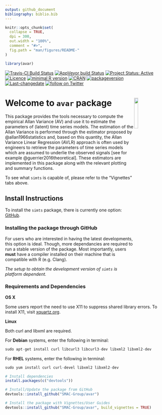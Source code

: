 ```yaml
---
output: github_document
bibliography: biblio.bib
---
```

<!-- README.md is generated from README.Rmd. Please edit that file -->

```r
knitr::opts_chunk$set(
  collapse = TRUE,
  dpi = 300,
  out.width = "100%",
  comment = "#>",
  fig.path = "man/figures/README-"
)

library(avar)
```

[![Travis-CI Build Status](https://travis-ci.org/SMAC-Group/av.svg?branch=master)](https://travis-ci.org/SMAC-Group/avar)
[![AppVeyor build Status](https://ci.appveyor.com/api/projects/status/github/SMAC-Group/avar?branch=master&svg=true)](https://ci.appveyor.com/project/SMAC-Group/avar)
[![Project Status: Active](http://www.repostatus.org/badges/latest/active.svg)](http://www.repostatus.org/#active)
[![Licence](https://img.shields.io/badge/licence-AGPL--3.0-blue.svg)](https://opensource.org/licenses/AGPL-3.0)
[![minimal R version](https://img.shields.io/badge/R%3E%3D-3.4.0-6666ff.svg)](https://cran.r-project.org/)
[![CRAN](http://www.r-pkg.org/badges/version/av)](https://cran.r-project.org/package=av)
[![packageversion](https://img.shields.io/badge/Package%20version-0.1.0-orange.svg?style=flat-square)](commits/develop)
[![Last-changedate](https://img.shields.io/badge/last%20change-`r gsub('-', '--', Sys.Date())`-yellowgreen.svg)](/commits/master)
<a href="https://twitter.com/intent/follow?screen_name=SMAC_Group">
  <img src="https://img.shields.io/twitter/follow/SMAC_Group.svg?style=social&logo=twitter"
  alt="follow on Twitter"></a>


# Welcome to `avar` package <a href="https://smac-group.com/"><img src="man/figures/logo.png" align="right" style="width: 16%; height: 16%"/></a>

This package provides the tools necessary to compute the empirical Allan Variance (AV) and use it to estimate the parameters of (latent) time series models. The estimation of the Allan Variance is performed through the estimator proposed by @allan1966statistics and, based on this quantity, the Allan Variance Linear Regression (AVLR) approach is often used by engineers to retrieve the parameters of time series models which are assumed to underlie the observed signals [see for example @guerrier2016theoretical]. These estimators are implemented in this package along with the relevant plotting and summary functions.

To see what `simts` is capable of, please refer to the "Vignettes" tabs above.

## Install Instructions

To install the `simts` package, there is currently one option: [GitHub](https://github.com/SMAC-Group/av/).

### Installing the package through GitHub

For users who are interested in having the latest developments, this option is ideal. Though, more dependancies are required to run a stable version of the package. Most importantly, users **must** have a compiler installed on their machine that is compatible with R (e.g. Clang).

*The setup to obtain the development version of `simts` is platform dependent.*

### Requirements and Dependencies

**OS X**

Some users report the need to use X11 to suppress shared library errors. To install X11, visit [xquartz.org](http://www.xquartz.org/).

**Linux**

Both curl and libxml are required.

For **Debian** systems, enter the following in terminal:

```r
sudo apt-get install curl libcurl3 libcurl3-dev libxml2 libxml2-dev
```

For **RHEL** systems, enter the following in terminal:

```r
sudo yum install curl curl-devel libxml2 libxml2-dev
```


```r
# Install dependencies
install.packages(c("devtools"))

# Install/Update the package from GitHub
devtools::install_github("SMAC-Group/avar")

# Install the package with Vignettes/User Guides 
devtools::install_github("SMAC-Group/avar", build_vignettes = TRUE)
```

